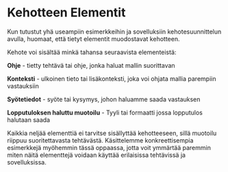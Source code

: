 # Kehotteen Elementit

Kun tutustut yhä useampiin esimerkkeihin ja sovelluksiin kehotesuunnittelun avulla, huomaat, että tietyt elementit muodostavat kehotteen.

Kehote voi sisältää minkä tahansa seuraavista elementeistä:

**Ohje** - tietty tehtävä tai ohje, jonka haluat mallin suorittavan

**Konteksti** - ulkoinen tieto tai lisäkonteksti, joka voi ohjata mallia parempiin vastauksiin

**Syötetiedot** -  syöte tai kysymys, johon haluamme saada vastauksen

**Lopputuloksen haluttu muotoilu** - Tyyli tai formaatti jossa lopputulos halutaan saada

Kaikkia neljää elementtiä ei tarvitse sisällyttää kehotteeseen, sillä muotoilu riippuu suoritettavasta tehtävästä. Käsittelemme konkreettisempia esimerkkejä myöhemmin tässä oppaassa, jotta voit ymmärtää paremmin miten näitä elementtejä voidaan käyttää erilaisissa tehtävissä ja sovelluksissa.